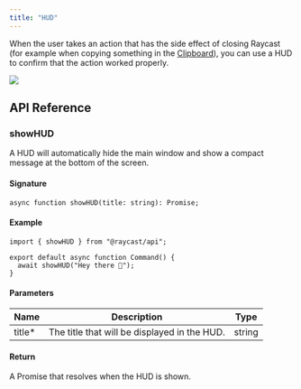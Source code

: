 ```yaml
---
title: "HUD"
---
```


When the user takes an action that has the side effect of closing Raycast (for example when copying something in the [Clipboard](/api-reference/clipboard)), you can use a HUD to confirm that the action worked properly.

![](/images/hud.png)

## API Reference

### showHUD

A HUD will automatically hide the main window and show a compact message at the bottom of the screen.

#### Signature

```
async function showHUD(title: string): Promise;
```

#### Example

```
import { showHUD } from "@raycast/api";

export default async function Command() {
  await showHUD("Hey there 👋");
}
```

#### Parameters

| Name    | Description                                  | Type   |
| ------- | -------------------------------------------- | ------ |
| title\* | The title that will be displayed in the HUD. | string |

#### Return

A Promise that resolves when the HUD is shown.